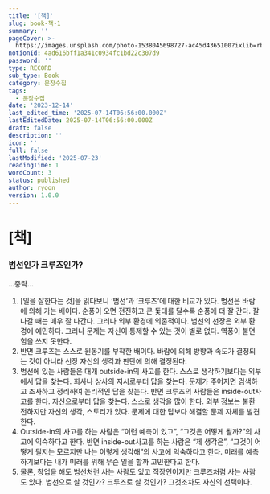 ```yaml
---
title: '[책]'
slug: book-책-1
summary: ''
pageCover: >-
  https://images.unsplash.com/photo-1538045698727-ac45d4365100?ixlib=rb-4.0.3&q=85&fm=jpg&crop=entropy&cs=srgb
notionId: 4ad616bff1a341c0934fc1bd22c307d9
password: ''
type: RECORD
sub_type: Book
category: 문장수집
tags:
  - 문장수집
date: '2023-12-14'
last_edited_time: '2025-07-14T06:56:00.000Z'
lastEditedDate: 2025-07-14T06:56:00.000Z
draft: false
description: ''
icon: ''
full: false
lastModified: '2025-07-23'
readingTime: 1
wordCount: 3
status: published
author: ryoon
version: 1.0.0
---
```

# [책]


### 범선인가 크루즈인가?


…중략…

1. [일을 잘한다는 것]을 읽다보니 ‘범선‘과 ’크루즈‘에 대한 비교가 있다. 범선은 바람에 의해 가는 배이다. 순풍이 오면 전진하고 큰 돛대를 달수록 순풍에 더 잘 간다. 잘 나갈 때는 매우 잘 나간다. 그러나 외부 환경에 의존적이다. 범선의 선장은 외부 환경에 예민하다. 그러나 문제는 자신이 통제할 수 있는 것이 별로 없다. 역풍이 불면 힘을 쓰지 못한다.
2. 반면 크루즈는 스스로 원동기를 부착한 배이다. 바람에 의해 방향과 속도가 결정되는 것이 아니라 선장 자신의 생각과 판단에 의해 결정된다.
3. 범선에 있는 사람들은 대개 outside-in의 사고를 한다. 스스로 생각하기보다는 외부에서 답을 찾는다. 회사나 상사의 지시로부터 답을 찾는다. 문제가 주어지면 검색하고 조사하고 정리하여 논리적인 답을 찾는다. 반면 크루즈의 사람들은 inside-out사고를 한다. 자신으로부터 답을 찾는다. 스스로 생각을 많이 한다. 외부 정보는 불환전하지만 자신의 생각, 스토리가 있다. 문제에 대한 답보다 해결할 문제 자체를 발견한다.
4. Outside-in의 사고를 하는 사람은 “이런 예측이 있고”, “그것은 어떻게 될까?”의 사고에 익숙하다고 한다. 반면 inside-out사고를 하는 사람은 “제 생각은”, “그것이 어떻게 될지는 모르지만 나는 이렇게 생각해”의 사고에 익숙하다고 한다. 미래를 예측하기보다는 내가 미래를 위해 무슨 일을 할까 고민한다고 한다.
5. 물론, 창업을 해도 범선처런 사는 사람도 있고 직장인이지만 크루즈처럼 사는 사람도 있다. 범선으로 살 것인가? 크루즈로 살 것인가? 그것조차도 자신의 선택이다.
